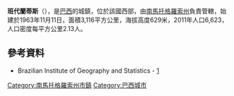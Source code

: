 {{coord|19|55|02|S|54|21|50|W|scale:30000|display=title}}

'''班代蘭蒂斯'''（{{lang-pt|Bandeirantes}}），是[[巴西|巴西]]的城鎮，位於該國西部，由[[南馬托格羅索州|南馬托格羅索州]]負責管轄，始建於1963年11月11日，面積3,116平方公里，海拔高度629米，2011年人口6,623，人口密度每平方公里2.13人。

==參考資料==
* Brazilian Institute of Geography and Statistics - [http://www.ibge.gov.br/cidadesat/default.php] {{Wayback|url=http://www.ibge.gov.br/cidadesat/default.php |date=20080611095922 }}

{{Brazil-geo-stub}}
{{南馬托格羅索州市鎮}}
[[Category:南馬托格羅索州市鎮|Category:南馬托格羅索州市鎮]]
[[Category:巴西城市|Category:巴西城市]]